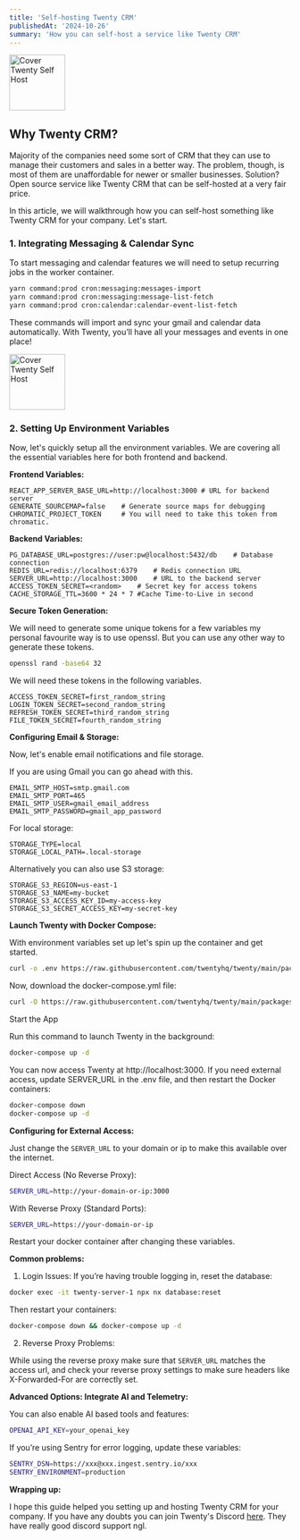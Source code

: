 ```yaml
---
title: 'Self-hosting Twenty CRM'
publishedAt: '2024-10-26'
summary: 'How you can self-host a service like Twenty CRM'
---
```


<img src="https://raw.githubusercontent.com/harshsbhat/images/main/TWENTYCRM.png" alt="Cover Twenty Self Host" height="100" />

## Why Twenty CRM?

Majority of the companies need some sort of CRM that they can use to manage their customers and sales in a better way. The problem, though, is most of them are unaffordable for newer or smaller businesses. Solution? Open source service like Twenty CRM that can be self-hosted at a very fair price.

In this article, we will walkthrough how you can self-host something like Twenty CRM for your company. Let's start.

###  1. Integrating Messaging & Calendar Sync

To start messaging and calendar features we will need to setup recurring jobs in the worker container.

```bash
yarn command:prod cron:messaging:messages-import
yarn command:prod cron:messaging:message-list-fetch
yarn command:prod cron:calendar:calendar-event-list-fetch
```

These commands will import and sync your gmail and calendar data automatically. With Twenty, you’ll have all your messages and events in one place!
 
<img src="https://raw.githubusercontent.com/harshsbhat/images/main/twentycrm-bg.png" alt="Cover Twenty Self Host" height="100" />

### 2. Setting Up Environment Variables

Now, let's quickly setup all the environment variables. We are covering all the essential variables here for both frontend and backend.

**Frontend Variables:**

```plaintext
REACT_APP_SERVER_BASE_URL=http://localhost:3000	# URL for backend server
GENERATE_SOURCEMAP=false	# Generate source maps for debugging
CHROMATIC_PROJECT_TOKEN		# You will need to take this token from chromatic.
```

**Backend Variables:**

```plaintext
PG_DATABASE_URL=postgres://user:pw@localhost:5432/db	# Database connection
REDIS_URL=redis://localhost:6379	# Redis connection URL
SERVER_URL=http://localhost:3000	# URL to the backend server
ACCESS_TOKEN_SECRET=<random>	# Secret key for access tokens
CACHE_STORAGE_TTL=3600 * 24 * 7	#Cache Time-to-Live in second
```

**Secure Token Generation:**

We will need to generate some unique tokens for a few variables my personal favourite way is to use openssl. But you can use any other way to generate these tokens.

```bash
openssl rand -base64 32
```

We will need these tokens in the following variables.

```plaintext
ACCESS_TOKEN_SECRET=first_random_string
LOGIN_TOKEN_SECRET=second_random_string
REFRESH_TOKEN_SECRET=third_random_string
FILE_TOKEN_SECRET=fourth_random_string
```

**Configuring Email & Storage:**

Now, let's enable email notifications and file storage. 

If you are using Gmail you can go ahead with this.

```plaintext
EMAIL_SMTP_HOST=smtp.gmail.com
EMAIL_SMTP_PORT=465
EMAIL_SMTP_USER=gmail_email_address
EMAIL_SMTP_PASSWORD=gmail_app_password
```
For local storage:

```plaintext
STORAGE_TYPE=local
STORAGE_LOCAL_PATH=.local-storage
```

Alternatively you can also use S3 storage:

```plaintext
STORAGE_S3_REGION=us-east-1
STORAGE_S3_NAME=my-bucket
STORAGE_S3_ACCESS_KEY_ID=my-access-key
STORAGE_S3_SECRET_ACCESS_KEY=my-secret-key
```

**Launch Twenty with Docker Compose:**

With environment variables set up let's spin up the container and get started.

```bash
curl -o .env https://raw.githubusercontent.com/twentyhq/twenty/main/packages/twenty-docker/.env.example
```
Now, download the docker-compose.yml file:

```bash
curl -O https://raw.githubusercontent.com/twentyhq/twenty/main/packages/twenty-docker/docker-compose.yml
```

Start the App

Run this command to launch Twenty in the background:

```bash
docker-compose up -d
```

You can now access Twenty at http://localhost:3000. If you need external access, update SERVER_URL in the .env file, and then restart the Docker containers:

```bash
docker-compose down
docker-compose up -d
```

**Configuring for External Access:**

Just change the `SERVER_URL` to your domain or ip to make this available over the internet.

Direct Access (No Reverse Proxy):

```bash
SERVER_URL=http://your-domain-or-ip:3000
```

With Reverse Proxy (Standard Ports):

```bash
SERVER_URL=https://your-domain-or-ip
```

Restart your docker container after changing these variables.

**Common problems:**

1. Login Issues:
If you’re having trouble logging in, reset the database:

```bash
docker exec -it twenty-server-1 npx nx database:reset
```

Then restart your containers:

```bash
docker-compose down && docker-compose up -d
```

2. Reverse Proxy Problems:

While using the reverse proxy make sure that `SERVER_URL` matches the access url, and check your reverse proxy settings to make sure headers like X-Forwarded-For are correctly set.

**Advanced Options: Integrate AI and Telemetry:**

You can also enable AI based tools and features:

```bash
OPENAI_API_KEY=your_openai_key
```

If you’re using Sentry for error logging, update these variables:


```bash
SENTRY_DSN=https://xxx@xxx.ingest.sentry.io/xxx
SENTRY_ENVIRONMENT=production
```


**Wrapping up:**

I hope this guide helped you setting up and hosting Twenty CRM for your company. If you have any doubts you can join Twenty's Discord [here](https://twenty.com/discord). They have really good discord support ngl. 